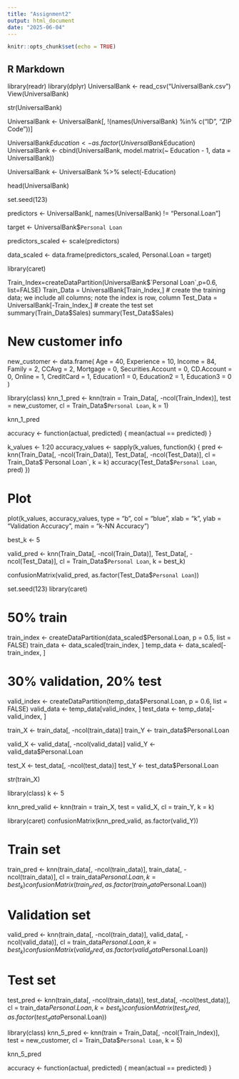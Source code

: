 ```yaml
---
title: "Assignment2"
output: html_document
date: "2025-06-04"
---
```


```r
knitr::opts_chunk$set(echo = TRUE)
```

## R Markdown

library(readr)
library(dplyr)
UniversalBank <- read_csv("UniversalBank.csv")
View(UniversalBank)



str(UniversalBank)


UniversalBank <- UniversalBank[, !(names(UniversalBank) %in% c("ID", "ZIP Code"))]



UniversalBank$Education <- as.factor(UniversalBank$Education)
UniversalBank <- cbind(UniversalBank, model.matrix(~ Education - 1, data = UniversalBank))


UniversalBank <- UniversalBank %>% select(-Education)


head(UniversalBank)



set.seed(123)


predictors <- UniversalBank[, names(UniversalBank) != "Personal.Loan"]

target <- UniversalBank$`Personal Loan`


predictors_scaled <- scale(predictors)


data_scaled <- data.frame(predictors_scaled, Personal.Loan = target)

library(caret)


Train_Index=createDataPartition(UniversalBank$`Personal Loan`,p=0.6, list=FALSE)
Train_Data = UniversalBank[Train_Index,] # create the training data; we include all columns; note the index is row, column
Test_Data = UniversalBank[-Train_Index,] # create the test set
summary(Train_Data$Sales)
summary(Test_Data$Sales)

# New customer info
new_customer <- data.frame(
  Age = 40, Experience = 10, Income = 84, Family = 2, CCAvg = 2, Mortgage = 0,
  Securities.Account = 0, CD.Account = 0, Online = 1, CreditCard = 1,
  Education1 = 0, Education2 = 1, Education3 = 0
)



library(class)
knn_1_pred <- knn(train = Train_Data[, -ncol(Train_Index)],
                  test = new_customer,
                  cl = Train_Data$`Personal Loan`,
                  k = 1)

knn_1_pred


accuracy <- function(actual, predicted) {
  mean(actual == predicted)
}


k_values <- 1:20
accuracy_values <- sapply(k_values, function(k) {
  pred <- knn(Train_Data[, -ncol(Train_Data)],
              Test_Data[, -ncol(Test_Data)],
              cl = Train_Data$`Personal Loan`, k = k)
  accuracy(Test_Data$`Personal Loan`, pred)
})

# Plot
plot(k_values, accuracy_values, type = "b", col = "blue",
     xlab = "k", ylab = "Validation Accuracy", main = "k-NN Accuracy")



best_k <- 5


valid_pred <- knn(Train_Data[, -ncol(Train_Data)],
                  Test_Data[, -ncol(Test_Data)],
                  cl = Train_Data$`Personal Loan`, k = best_k)


confusionMatrix(valid_pred, as.factor(Test_Data$`Personal Loan`))




set.seed(123)
library(caret)

# 50% train
train_index <- createDataPartition(data_scaled$Personal.Loan, p = 0.5, list = FALSE)
train_data <- data_scaled[train_index, ]
temp_data <- data_scaled[-train_index, ]

# 30% validation, 20% test
valid_index <- createDataPartition(temp_data$Personal.Loan, p = 0.6, list = FALSE)
valid_data <- temp_data[valid_index, ]
test_data  <- temp_data[-valid_index, ]


train_X <- train_data[, -ncol(train_data)]
train_Y <- train_data$Personal.Loan

valid_X <- valid_data[, -ncol(valid_data)]
valid_Y <- valid_data$Personal.Loan

test_X  <- test_data[, -ncol(test_data)]
test_Y  <- test_data$Personal.Loan

str(train_X)





library(class)
k <- 5

knn_pred_valid <- knn(train = train_X, test = valid_X, cl = train_Y, k = k)

library(caret)
confusionMatrix(knn_pred_valid, as.factor(valid_Y))



# Train set
train_pred <- knn(train_data[, -ncol(train_data)], train_data[, -ncol(train_data)],
                  cl = train_data$Personal.Loan, k = best_k)
confusionMatrix(train_pred, as.factor(train_data$Personal.Loan))

# Validation set
valid_pred <- knn(train_data[, -ncol(train_data)], valid_data[, -ncol(valid_data)],
                  cl = train_data$Personal.Loan, k = best_k)
confusionMatrix(valid_pred, as.factor(valid_data$Personal.Loan))

# Test set
test_pred <- knn(train_data[, -ncol(train_data)], test_data[, -ncol(test_data)],
                 cl = train_data$Personal.Loan, k = best_k)
confusionMatrix(test_pred, as.factor(test_data$Personal.Loan))




library(class)
knn_5_pred <- knn(train = Train_Data[, -ncol(Train_Index)],
                  test = new_customer,
                  cl = Train_Data$`Personal Loan`,
                  k = 5)

knn_5_pred


accuracy <- function(actual, predicted) {
  mean(actual == predicted)
}





